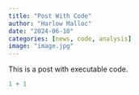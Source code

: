 ```yaml
---
title: "Post With Code"
author: "Harlow Malloc"
date: "2024-06-10"
categories: [news, code, analysis]
image: "image.jpg"
---
```


This is a post with executable code.

```r
1 + 1
```
